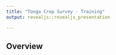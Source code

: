 ```yaml
---
title: "Tonga Crop Survey - Training"
output: revealjs::revealjs_presentation

---
```


## Overview

